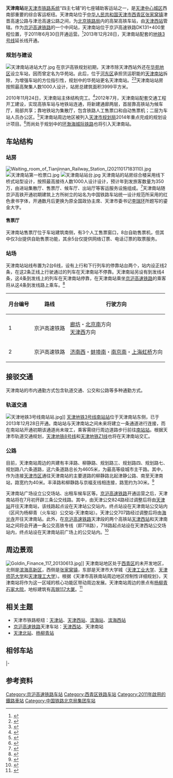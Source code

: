 {{about|[[京沪高速铁路|京沪高速铁路]]上的'''天津南站'''|已经拆除的货运天津南站|天津南站 (货运)|正在建设的天津南站商务区|南站商务区|[[天津地铁|天津地铁]]在天津南站设置的车站|南站站}}
{{Infobox China railway station 
|车站名称 = 天津南站
|图片 = Tianjin South Railway Station.jpg
|图片介紹 = 天津南站前广场
|车站拼音 = Tianjinnan Zhan<ref>{{Cite web |url=http://ww4.sinaimg.cn/bmiddle/72a3d07fjw1dvzm8840k9j.jpg |title=出售车票 |access-date=2012-08-22 |archive-date=2018-11-12 |archive-url=https://web.archive.org/web/20181112101415/http://ww4.sinaimg.cn/bmiddle/72a3d07fjw1dvzm8840k9j.jpg |dead-url=no }}</ref>
|英文名称 = Tianjinnan Railway Station
|车站代码 = 66803
|电报码 = TIP
|拼音码 = TJN
|车站位置 = [[天津市|天津市]][[西青区|西青区]]张家窝镇
|坐标 = {{coord|39|3|21.67|N|117|3|17.29|E|display=inline,title}}
|归属 = [[北京铁路局|北京铁路局]]
|线路 = [[京沪高速铁路|京沪高速铁路]]
|车站等级 = 
|到发线数目 = 
|月台数目 = 2
|股道数目 = 6
|網站 =  
}}

'''天津南站'''是[[天津铁路|天津市铁路系统]]“四主七辅”的七座辅助客运站之一，是[[天津中心城区|天津中心城区]]西南部重要的综合客运枢纽。天津南站位于[[中华人民共和国|中华人民共和国]][[天津市|天津市]][[西青区|西青区]][[张家窝镇|张家窝镇]]津晋高速公路与津沧高速公路之间，为[[北京铁路局|北京铁路局]]内的高架高铁车站，由[[天津西站|天津西站]]管辖。作为[[京沪高速铁路|京沪高速铁路]]的一个中间站，天津南站位于京沪高速铁路DK131+400里程位置，于2011年6月30日开通运营。<ref>{{cite web| title =六条配套道路围绕天津南站 新建单跨桥平行京沪高铁| url =http://www.tianjindaily.com.cn/tianjin/tjyw/201103/t20110302_3472513.html| date =2011-03-02| publisher =天津日报| deadurl =yes| archiveurl =https://web.archive.org/web/20140107084304/http://www.tianjindaily.com.cn/tianjin/tjyw/201103/t20110302_3472513.html| archivedate =2014-01-07| access-date =2011-03-03}}</ref>2013年12月28日，天津南站配套的[[天津地铁3号线|地铁3号线]]延长线开通。

=== 规划与建设 ===
[[File:天津南站进站大厅.jpg|thumb]]
在京沪高铁规划初期，天津市除天津西站外还在[[华苑街道办事处|华苑地区]]设立车站，因而曾定名为华苑站。此后，位于[[河东区_(天津市)|河东区]]承担货运职能的[[天津南站_(货运)|天津南站]]拆除，为增强车站的方位指引性，规划中的华苑站更名天津南站。<ref>{{cite web | url=http://news.enorth.com.cn/system/2008/04/29/003216009.shtml | title=京沪高铁施工图纸出炉 在天津西站华苑设两站 | publisher=北方网 | accessdate=2014-01-02 | archive-date=2021-01-18 | archive-url=https://web.archive.org/web/20210118120010/http://news.enorth.com.cn/system/2008/04/29/003216009.shtml | dead-url=no }}</ref><ref>{{cite web | url=http://tj.focus.cn/news/2009-02-10/616808.html | title=京沪高铁华苑站改为天津南站 落户西青张窝镇 | publisher=每日新报 | accessdate=2014-01-02 | archive-date=2014-01-02 | archive-url=https://web.archive.org/web/20140102200642/http://tj.focus.cn/news/2009-02-10/616808.html | dead-url=no }}</ref>天津南站站房按照最高聚集人数1000人设计，站房总建筑面积3999平方米。

2010年11月24日，天津南站主体结构完工。<ref>{{cite web | url=http://news.china.com.cn/rollnews/2010-11/24/content_5312982.htm | title=天津南站主体结构顺利完工 成为中国首座桥上火车站 | publisher=中国网 | accessdate=2014-01-07 | archive-date=2018-10-22 | archive-url=https://web.archive.org/web/20181022221744/http://news.china.com.cn/rollnews/2010-11/24/content_5312982.htm | dead-url=no }}</ref>2012年7月，天津南站配套交通工程开工建设，实现高铁车站与地铁站连通，将新建通廊两层，首层靠高铁站为候车厅，局部共享；靠地铁站为集散厅，包含铁路人工售票口和自动售票机；二层为车站人员办公区。<ref>{{cite web | url=http://news.eastday.com/eastday/13news/auto/news/china/u7ai432307_K4.html | title=南站配套交通工程28日试运营 地铁高铁无缝换乘 | accessdate=2014-01-07 | archive-date=2020-12-11 | archive-url=https://web.archive.org/web/20201211000312/http://news.eastday.com/eastday/13news/auto/news/china/u7ai432307_K4.html | dead-url=no }}</ref>天津南站周边地区被列入[[天津市规划局|天津市规划局]]2014年重点完成的规划设计项目。<ref>{{cite web | url=http://news.enorth.com.cn/system/2014/01/02/011578682.shtml | title=市规划局实施系列规划 进一步提升城市载体功能 | publisher=北方网 | accessdate=2014-01-07 | archive-date=2021-01-17 | archive-url=https://web.archive.org/web/20210117113905/http://news.enorth.com.cn/system/2014/01/02/011578682.shtml | dead-url=no }}</ref>而尚处于规划中的[[环渤海城际铁路|环渤海城际铁路]]也将引入天津南站。

== 车站结构 ==
=== 站房 ===
[[File:Waiting_room_of_Tianjinnan_Railway_Station_(20211017183110).jpg|thumb]]
[[File:天津南站第一检票口.jpg|thumb]]
[[File:天津南站站台.jpg|thumb]]
天津南站的站房综合楼采用线下桥式站型设计，按照最高接待人数1000人设计设计，预计年到发旅客数量为350万，由进站集散厅、售票厅、候车厅、出站厅等客运服务设施组成。<ref>{{cite web | title = 7000吨南仓特大桥凌空跨8条铁路 助力天津西站 | url = http://news.enorth.com.cn/system/2011/02/25/005913652.shtml | date = 2011-03-02 | publisher = 北方网 | access-date = 2011-03-03 | archive-date = 2021-01-17 | archive-url = https://web.archive.org/web/20210117113859/http://news.enorth.com.cn/system/2011/02/25/005913652.shtml | dead-url = no }}</ref>天津南站随京沪高铁开通初期建筑上方所树立的站名为中国铁路车站统一设计规范所采用的红色隶书字体，开通数月后更换为原全国政协主席、天津市委书记[[李瑞环|李瑞环]]所题写的鎏金大字。

==== 售票厅 ====
天津南站售票厅位于车站建筑南侧，有3个人工售票窗口，8台自助售票机，但其中仅3台提供自助售票功能，其余5台仅提供网络订票、电话订票的取票服务。
===站场===
天津南站站线布置为2台6线，设有上行和下行列车的停靠站台两个，站内设正线2条，在这2条正线上行驶通过的列车在天津南站不停靠。天津南站另设有到发线4条，这4条到发线上的列车在天津南站停靠，在天津南站乘坐[[京沪高速铁路|京沪高速铁路]]的乘客将从这4条到发线路上乘车。<ref>{{cite web| url=http://www.022net.com/2011/6-28/445443382757775.html| language=中文| title=天津南站6月30日投用 6条配套道路已全部通车| publisher=| work=人民网| accessdate=July 28, 2011| deadurl=yes| archiveurl=https://web.archive.org/web/20130731092504/http://www.022net.com/2011/6-28/445443382757775.html| archivedate=2013年7月31日}}</ref>
{| border="1" cellspacing="0" cellpadding="3" frame="hsides" rules="rows"
!月台编号||路线||行驶方向
|-
! 1
| 京沪高速铁路
| [[廊坊站|廊坊]]・[[北京南站|北京南]]方向<br />[[天津西站|天津西]]方向
|-
! 2
| 京沪高速铁路
| [[济南西站|济南西]]・[[蚌埠南站|蚌埠南]]・[[南京南站|南京南]]・[[上海虹桥站|上海虹桥]]方向
|}

== 接驳交通 ==
天津南站的市内通勤方式包含轨道交通、公交和公路等多种通勤方式。
=== 轨道交通 ===
[[File:天津地铁3号线南站站.jpg|thumb]]]]
{{main|南站站}}
[[天津地铁|天津地铁]][[天津地铁3号线|3号线]][[南站站|南站站]]位于天津南站东侧，已于2013年12月28日开通。南站站与天津南站之间未来将建立一条通道进行连接，而在南站站开通初期该通道尚未竣工，乘客需绕行周边道路步行前往[[南站站|南站站]]。根据天津市轨道交通规划，[[天津地铁8号线|天津地铁8号线]]和[[天津地铁Z1线|天津地铁Z1线]]也将在天津南站交汇。

=== 公路 ===
目前，天津南站周边的共建有丰泽路、柳静路、规划路三、规划路四、规划路七、规划路八六条道路，这六条道路总长为4605米，为最高等级城市主干路。其中，作为连接[[天津市区|天津市区]]通往天津南站的主要道路的柳静路北起津静公路、南至天津南站，路宽约为40米。丰泽路和柳静路与京福支线相连接，路宽约为30米。<ref>{{cite web | url=http://www.people.com.cn/h/2011/0622/c25408-3329531866.html | language=中文 | title=多条线路通向天津南站 7月中旬将开通公交 | publisher= | work=人民网 | accessdate=July 28, 2011 | archive-url=https://web.archive.org/web/20160304060418/http://www.people.com.cn/h/2011/0622/c25408-3329531866.html | archive-date=2016-03-04 | dead-url=yes }}</ref>

天津南站广场设立公交场站、出租车候车区等。[[京沪高速铁路|京沪高速铁路]]开通运营之后，天津南站将在7月初开辟三条公交线路。其中，由天津公交824路经过调整后将由[[天津站|天津站]]开往天津南站，该线路起点设在天津站公交站内，终点站设在天津南站公交站内（区间为杨柳青（火车站）公交站-天津南站）。天津公交707路经过调整后将由[[海光寺|海光寺]]开往天津南站。此外，在[[京沪高速铁路|京沪高速铁路]]天津段的两个高铁站[[天津西站|天津西站]]和天津南站之间将会开通一条公交高铁专线（即718路），718路起点站设在天津西站公交场站内，终点站设在天津南站前广场上的公交站内。<ref>{{cite web| url=http://www.022net.com/2011/6-28/416945382778411.html| language=中文| title=22条公交线路通往天津西站 将开通西站到南站专线| publisher=| work=人民网| accessdate=July 28, 2011| deadurl=yes| archiveurl=https://web.archive.org/web/20130731084411/http://www.022net.com/2011/6-28/416945382778411.html| archivedate=2013年7月31日}}</ref>

== 周边景观 ==
[[File:Goldin_Finance_117_20130613.jpg|thumb]]]]
天津南站地区处于[[西青区|西青区]]的未开发地区，北侧是[[滨海高新区|滨海高新区]]，西侧是[[张家窝镇|张家窝镇]]，东部是天津市大学城（[[天津工业大学|天津工业大学]]、[[天津师范大学|天津师范大学]]和[[天津理工大学|天津理工大学]]）。根据《天津市高铁南站周边地区控制性详细规划》，天津南站将作为这一区域的核心功能区带动周边发展。天津南站周边的景点有[[杨柳青镇|杨柳青]][[石家大院|石家大院]]，地标建筑有[[高银117大厦|高银117大厦]]。<ref>{{cite web | url=http://www.022net.com/2014/1-2/5133541222183.html | title=地铁3号线从天津滨海高新区直通天津南站 | publisher=人民网天津视窗 | accessdate=2014-01-07 | deadurl=yes | archiveurl=https://web.archive.org/web/20140107103216/http://www.022net.com/2014/1-2/5133541222183.html | archivedate=2014-01-07 }}</ref>

==相关主题==
*天津市铁路枢纽：[[天津站|天津站]]、[[天津西站|天津西站]]、[[滨海站|滨海站]]、[[滨海西站|滨海西站]]
*[[京沪高速铁路|京沪高速铁路]]天津车站：[[天津西站|天津西站]]、天津南站
*[[天津北站|天津北站]]、[[杨柳青站|杨柳青站]]

==相邻车站==
{{Start rail box|[[中国铁路|中国铁路]]}}
{{s-inop|[[天津西站|天津西站]]|津沪联络线终点}}
{{s-line|[[京沪高速铁路|京沪高速铁路]]<br/>← 72km 天津南站 88km →|rows=2}}
{{s-inop|[[沧州西站|沧州西站]]|[[上海虹桥站|上海虹桥]]方向|rows=2}}
|-
{{s-inop|[[廊坊站|廊坊站]]|[[北京南站|北京南]]方向}}
{{end box}}

==参考资料==
{{reflist|2}}

{{京沪高速铁路}}
{{天津铁路车站列表}}

[[Category:京沪高速铁路车站|Category:京沪高速铁路车站]]
[[Category:西青区铁路车站|Category:西青区铁路车站]]
[[Category:2011年啟用的鐵路車站|Category:2011年啟用的鐵路車站]]
[[Category:中国铁路北京局集团车站|Category:中国铁路北京局集团车站]]